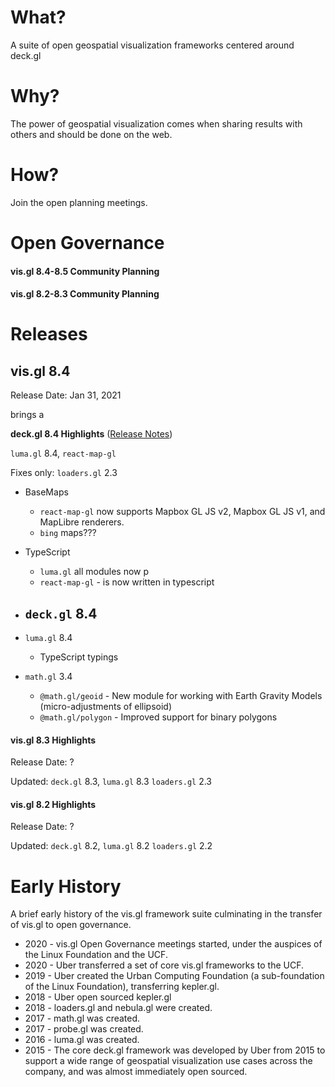 # What?

A suite of open geospatial visualization frameworks centered around deck.gl

# Why?

The power of geospatial visualization comes when sharing results with others and should be done on the web.

# How?

Join the open planning meetings.

# Open Governance

#### vis.gl 8.4-8.5 Community Planning
#### vis.gl 8.2-8.3 Community Planning

# Releases

## vis.gl 8.4

Release Date: Jan 31, 2021

 brings a 

**deck.gl 8.4 Highlights** ([Release Notes](https://deck.gl/docs/whats-new))

`luma.gl` 8.4, `react-map-gl`

Fixes only: `loaders.gl` 2.3 

- BaseMaps
  - `react-map-gl` now supports Mapbox GL JS v2, Mapbox GL JS v1, and MapLibre renderers.
  - `bing` maps??? 

- TypeScript 
  - `luma.gl` all modules now p
  - `react-map-gl` - is now written in typescript

- `deck.gl` 8.4
  - 

- `luma.gl` 8.4
  - TypeScript typings

- `math.gl` 3.4
  - `@math.gl/geoid` - New module for working with Earth Gravity Models (micro-adjustments of ellipsoid)
  - `@math.gl/polygon` - Improved support for binary polygons

#### vis.gl 8.3 Highlights

Release Date: ?

Updated: `deck.gl` 8.3, `luma.gl` 8.3 `loaders.gl` 2.3

#### vis.gl 8.2 Highlights

Release Date: ?

Updated: `deck.gl` 8.2, `luma.gl` 8.2 `loaders.gl` 2.2

# Early History

A brief early history of the vis.gl framework suite culminating in the transfer of vis.gl to open governance.

- 2020 - vis.gl Open Governance meetings started, under the auspices of the Linux Foundation and the UCF.
- 2020 - Uber transferred a set of core vis.gl frameworks to the UCF.
- 2019 - Uber created the Urban Computing Foundation (a sub-foundation of the Linux Foundation), transferring kepler.gl.
- 2018 - Uber open sourced kepler.gl
- 2018 - loaders.gl and nebula.gl were created.
- 2017 - math.gl was created.
- 2017 - probe.gl was created.
- 2016 - luma.gl was created.
- 2015 - The core deck.gl framework was developed by Uber from 2015 to support a wide range of geospatial visualization use cases across the company, and was almost immediately open sourced.

